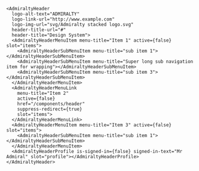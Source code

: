 ```tsx
<AdmiraltyHeader
  logo-alt-text="ADMIRALTY"
  logo-link-url="http://www.example.com"
  logo-img-url="svg/Admiralty stacked logo.svg"
  header-title-url="#"
  header-title="Design System">
  <AdmiraltyHeaderMenuItem menu-title="Item 1" active={false} slot="items">
    <AdmiraltyHeaderSubMenuItem menu-title="sub item 1"></AdmiraltyHeaderSubMenuItem>
    <AdmiraltyHeaderSubMenuItem menu-title="Super long sub navigation item for wrapping"></AdmiraltyHeaderSubMenuItem>
    <AdmiraltyHeaderSubMenuItem menu-title="sub item 3"></AdmiraltyHeaderSubMenuItem>
  </AdmiraltyHeaderMenuItem>
  <AdmiraltyHeaderMenuLink
    menu-title="Item 2"
    active={false}
    href="/components/header"
    suppress-redirect={true}
    slot="items">
  </AdmiraltyHeaderMenuLink>
  <AdmiraltyHeaderMenuItem menu-title="Item 3" active={false} slot="items">
    <AdmiraltyHeaderSubMenuItem menu-title="sub item 1"></AdmiraltyHeaderSubMenuItem>
  </AdmiraltyHeaderMenuItem>
  <AdmiraltyHeaderProfile is-signed-in={false} signed-in-text="Mr Admiral" slot="profile"></AdmiraltyHeaderProfile>
</AdmiraltyHeader>
```

